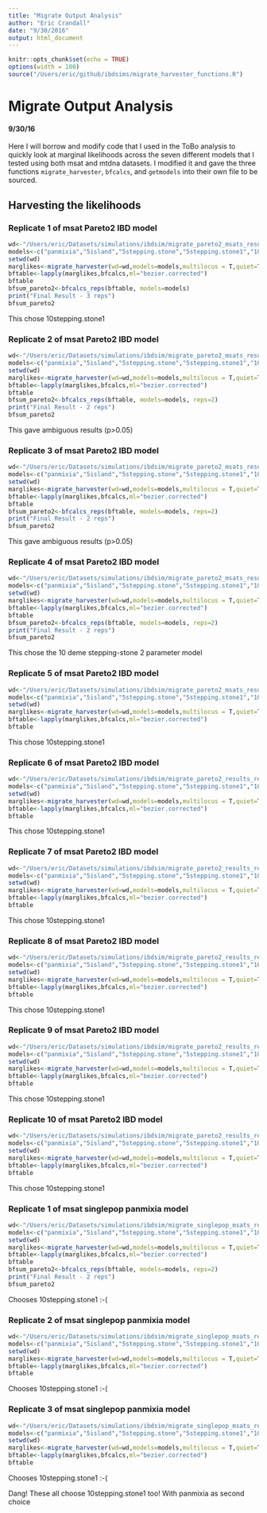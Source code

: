 ```yaml
---
title: "Migrate Output Analysis"
author: "Eric Crandall"
date: "9/30/2016"
output: html_document
---
```


```r
knitr::opts_chunk$set(echo = TRUE)
options(width = 100)
source("/Users/eric/github/ibdsims/migrate_harvester_functions.R")
```

# Migrate Output Analysis
#### 9/30/16
Here I will borrow and modify code that I used in the ToBo analysis to quickly look at marginal likelihoods across the seven different models that I tested using both msat and mtdna datasets. I modified it and gave the three functions `migrate_harvester`, `bfcalcs`, and `getmodels` into their own file to be sourced.

## Harvesting the likelihoods


### Replicate 1 of msat Pareto2 IBD model
```r
wd<-"/Users/eric/Datasets/simulations/ibdsim/migrate_pareto2_msats_results_rep1"
models<-c("panmixia","5island","5stepping.stone","5stepping.stone1","10island","10stepping.stone","10stepping.stone1")
setwd(wd)
marglikes<-migrate_harvester(wd=wd,models=models,multilocus = T,quiet=T)
bftable<-lapply(marglikes,bfcalcs,ml="bezier.corrected")
bftable
bfsum_pareto2<-bfcalcs_reps(bftable, models=models)
print("Final Result - 3 reps")
bfsum_pareto2

```
This chose 10stepping.stone1

### Replicate 2 of msat Pareto2 IBD model
```r
wd<-"/Users/eric/Datasets/simulations/ibdsim/migrate_pareto2_msats_results_rep2"
models<-c("panmixia","5island","5stepping.stone","5stepping.stone1","10island","10stepping.stone","10stepping.stone1")
setwd(wd)
marglikes<-migrate_harvester(wd=wd,models=models,multilocus = T,quiet=T)
bftable<-lapply(marglikes,bfcalcs,ml="bezier.corrected")
bftable
bfsum_pareto2<-bfcalcs_reps(bftable, models=models, reps=2)
print("Final Result - 2 reps")
bfsum_pareto2

```
This gave ambiguous results (p>0.05)

### Replicate 3 of msat Pareto2 IBD model
```r
wd<-"/Users/eric/Datasets/simulations/ibdsim/migrate_pareto2_msats_results_rep3"
models<-c("panmixia","5island","5stepping.stone","5stepping.stone1","10island","10stepping.stone","10stepping.stone1")
setwd(wd)
marglikes<-migrate_harvester(wd=wd,models=models,multilocus = T,quiet=T)
bftable<-lapply(marglikes,bfcalcs,ml="bezier.corrected")
bftable
bfsum_pareto2<-bfcalcs_reps(bftable, models=models, reps=2)
print("Final Result - 2 reps")
bfsum_pareto2

```
This gave ambiguous results (p>0.05)

### Replicate 4 of msat Pareto2 IBD model
```r
wd<-"/Users/eric/Datasets/simulations/ibdsim/migrate_pareto2_msats_results_rep4"
models<-c("panmixia","5island","5stepping.stone","5stepping.stone1","10island","10stepping.stone","10stepping.stone1")
setwd(wd)
marglikes<-migrate_harvester(wd=wd,models=models,multilocus = T,quiet=T)
bftable<-lapply(marglikes,bfcalcs,ml="bezier.corrected")
bftable
bfsum_pareto2<-bfcalcs_reps(bftable, models=models, reps=2)
print("Final Result - 2 reps")
bfsum_pareto2
```
This chose the 10 deme stepping-stone 2 parameter model

### Replicate 5 of msat Pareto2 IBD model
```r
wd<-"/Users/eric/Datasets/simulations/ibdsim/migrate_pareto2_msats_results_rep5"
models<-c("panmixia","5island","5stepping.stone","5stepping.stone1","10island","10stepping.stone","10stepping.stone1")
setwd(wd)
marglikes<-migrate_harvester(wd=wd,models=models,multilocus = T,quiet=T)
bftable<-lapply(marglikes,bfcalcs,ml="bezier.corrected")
bftable
```
This chose 10stepping.stone1

### Replicate 6 of msat Pareto2 IBD model
```r
wd<-"/Users/eric/Datasets/simulations/ibdsim/migrate_pareto2_results_rep6"
models<-c("panmixia","5island","5stepping.stone","5stepping.stone1","10island","10stepping.stone","10stepping.stone1")
setwd(wd)
marglikes<-migrate_harvester(wd=wd,models=models,multilocus = T,quiet=T)
bftable<-lapply(marglikes,bfcalcs,ml="bezier.corrected")
bftable
```
This chose 10stepping.stone1

### Replicate 7 of msat Pareto2 IBD model
```r
wd<-"/Users/eric/Datasets/simulations/ibdsim/migrate_pareto2_results_rep7"
models<-c("panmixia","5island","5stepping.stone","5stepping.stone1","10island","10stepping.stone","10stepping.stone1")
setwd(wd)
marglikes<-migrate_harvester(wd=wd,models=models,multilocus = T,quiet=T)
bftable<-lapply(marglikes,bfcalcs,ml="bezier.corrected")
bftable
```
This chose 10stepping.stone1

### Replicate 8 of msat Pareto2 IBD model
```r
wd<-"/Users/eric/Datasets/simulations/ibdsim/migrate_pareto2_results_rep8"
models<-c("panmixia","5island","5stepping.stone","5stepping.stone1","10island","10stepping.stone","10stepping.stone1")
setwd(wd)
marglikes<-migrate_harvester(wd=wd,models=models,multilocus = T,quiet=T)
bftable<-lapply(marglikes,bfcalcs,ml="bezier.corrected")
bftable
```
This chose 10stepping.stone1

### Replicate 9 of msat Pareto2 IBD model
```r
wd<-"/Users/eric/Datasets/simulations/ibdsim/migrate_pareto2_results_rep9"
models<-c("panmixia","5island","5stepping.stone","5stepping.stone1","10island","10stepping.stone","10stepping.stone1")
setwd(wd)
marglikes<-migrate_harvester(wd=wd,models=models,multilocus = T,quiet=T)
bftable<-lapply(marglikes,bfcalcs,ml="bezier.corrected")
bftable
```
This chose 10stepping.stone1

### Replicate 10 of msat Pareto2 IBD model
```r
wd<-"/Users/eric/Datasets/simulations/ibdsim/migrate_pareto2_results_rep10"
models<-c("panmixia","5island","5stepping.stone","5stepping.stone1","10island","10stepping.stone","10stepping.stone1")
setwd(wd)
marglikes<-migrate_harvester(wd=wd,models=models,multilocus = T,quiet=T)
bftable<-lapply(marglikes,bfcalcs,ml="bezier.corrected")
bftable
```
This chose 10stepping.stone1


### Replicate 1 of msat singlepop panmixia model
```r
wd<-"/Users/eric/Datasets/simulations/ibdsim/migrate_singlepop_msats_results_rep1"
models<-c("panmixia","5island","5stepping.stone","5stepping.stone1","10island","10stepping.stone","10stepping.stone1")
setwd(wd)
marglikes<-migrate_harvester(wd=wd,models=models,multilocus = T,quiet=T)
bftable<-lapply(marglikes,bfcalcs,ml="bezier.corrected")
bftable
bfsum_pareto2<-bfcalcs_reps(bftable, models=models, reps=2)
print("Final Result - 2 reps")
bfsum_pareto2
```
Chooses 10stepping.stone1 :-(

### Replicate 2 of msat singlepop panmixia model
```r
wd<-"/Users/eric/Datasets/simulations/ibdsim/migrate_singlepop_msats_results_rep2"
models<-c("panmixia","5island","5stepping.stone","5stepping.stone1","10island","10stepping.stone","10stepping.stone1")
setwd(wd)
marglikes<-migrate_harvester(wd=wd,models=models,multilocus = T,quiet=T)
bftable<-lapply(marglikes,bfcalcs,ml="bezier.corrected")
bftable
```
Chooses 10stepping.stone1 :-(

### Replicate 3 of msat singlepop panmixia model

```r
wd<-"/Users/eric/Datasets/simulations/ibdsim/migrate_singlepop_msats_results_rep3"
models<-c("panmixia","5island","5stepping.stone","5stepping.stone1","10island","10stepping.stone","10stepping.stone1")
setwd(wd)
marglikes<-migrate_harvester(wd=wd,models=models,multilocus = T,quiet=T)
bftable<-lapply(marglikes,bfcalcs,ml="bezier.corrected")
bftable
```
Chooses 10stepping.stone1 :-(

Dang! These all choose 10stepping.stone1 too! With panmixia as second choice
